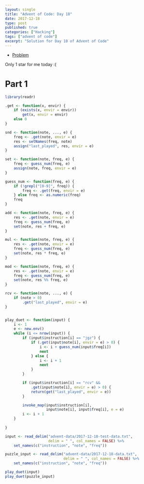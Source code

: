 ```yaml
---
layout: single
title: "Advent of Code: Day 18"
date: 2017-12-18
type: post
published: true
categories: ["Hacking"]
tags: ["advent of code"]
excerpt: "Solution for Day 18 of Advent of Code"
---
```


* [Problem](https://adventofcode.com/2017/day/18)

Only 1 star for me today :(

# Part 1


```r
library(readr)

.get <- function(x, envir) {
    if (exists(x, envir = envir))
        get(x, envir = envir)
    else 0
}

snd <- function(note, ..., e) {
    freq <- .get(note, envir = e)
    res <- setNames(freq, note)
    assign("last_played", res, envir = e)
}

set <- function(note, freq, e) {
    freq <- guess_num(freq, e)
    assign(note, freq, envir = e)
}

guess_num <- function(freq, e) {
    if (!grepl("[0-9]", freq)) {
        freq <- .get(freq, envir = e)
    } else freq <- as.numeric(freq)
    freq
}

add <- function(note, freq, e) {
    res <- .get(note, envir = e)
    freq <- guess_num(freq, e)
    set(note, res + freq, e)
}

mul <- function(note, freq, e) {
    res <- .get(note, envir = e)
    freq <- guess_num(freq, e)
    set(note, res * freq, e)
}

mod <- function(note, freq, e) {
    res <- .get(note, envir = e)
    freq <- guess_num(freq, e)
    set(note, res %% freq, e)
}

rcv <- function(note, ..., e) {
    if (note > 0)
        .get("last_played", envir = e)
}


play_duet <- function(input) {
    i <- 1
    e <- new.env()
    while (i <= nrow(input)) {
        if (input$instruction[i] == "jgz") {
            if (.get(input$note[i], envir = e) > 0) {
                i <- i + guess_num(input$freq[i])
                next
            } else {
                i <- i + 1
                next
            }
        }

        if (input$instruction[i] == "rcv" &&
            .get(input$note[i], envir = e) > 0) {
            return(get("last_played", envir = e))
        }

        invoke_map(input$instruction[i],
                   input$note[i], input$freq[i], e = e)
        i <- i + 1
    }
    
}

input <- read_delim("advent-data/2017-12-18-test-data.txt",
                    delim = " ", col_names = FALSE) %>%
    set_names(c("instruction", "note", "freq")) 

puzzle_input <- read_delim("advent-data/2017-12-18-data.txt",
                           delim = " ", col_names = FALSE) %>%
    set_names(c("instruction", "note", "freq"))

play_duet(input)
play_duet(puzzle_input)

```

